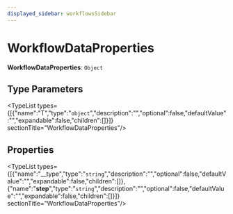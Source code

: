 ```yaml
---
displayed_sidebar: workflowsSidebar
---
```



# WorkflowDataProperties

 **WorkflowDataProperties**: `Object`

## Type Parameters

<TypeList types={[{"name":"T","type":"`object`","description":"","optional":false,"defaultValue":"","expandable":false,"children":[]}]}  sectionTitle="WorkflowDataProperties"/>

## Properties

<TypeList types={[{"name":"__type","type":"`string`","description":"","optional":false,"defaultValue":"","expandable":false,"children":[]},{"name":"__step__","type":"`string`","description":"","optional":false,"defaultValue":"","expandable":false,"children":[]}]}  sectionTitle="WorkflowDataProperties"/>
